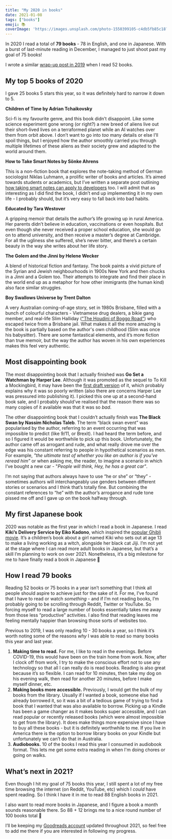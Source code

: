 ```yaml
---
title: "My 2020 in books"
date: 2021-01-08
tags: ["books"]
emoji: 📚
coverImage: 'https://images.unsplash.com/photo-1550399105-c4db5fb85c18?ixid=MXwxMjA3fDB8MHxzZWFyY2h8NXx8Ym9va3N8ZW58MHx8MHw%3D&ixlib=rb-1.2.1&auto=format&fit=crop&w=900&q=60'
---
```


In 2020 I read a total of **79 books** - 78 in English, and one in Japanese. With a burst of last-minute reading in December, I managed to just shoot past my goal of 75 books!

I wrote a similar [wrap-up post in 2019](https://www.emgoto.com/books-2019/) when I read 52 books.

## My top 5 books of 2020

I gave 25 books 5 stars this year, so it was definitely hard to narrow it down to 5.

**Children of Time by Adrian Tchaikovsky** 

Sci-fi is my favourite genre, and this book didn’t disappoint. Like some science experiment gone wrong (or right?) a new breed of aliens live out their short-lived lives on a terraformed planet while an AI watches over them from orbit above. I don’t want to go into _too_ many details or else I’ll spoil things, but I enjoyed how the author smoothly carried you through multiple lifetimes of these aliens as their society grew and adapted to the world around them.

**How to Take Smart Notes by Sönke Ahrens**

This is a non-fiction book that explores the note-taking method of German sociologist Niklas Luhmann, a prolific writer of books and articles. It’s aimed towards students or academics, but I’ve written a separate post outlining [how taking smart notes can apply to developers](https://www.emgoto.com/take-smart-notes/) too. I will admit that as interesting as I did find the book, I didn’t end up implementing it in my own life - I probably should, but it’s very easy to fall back into bad habits.

**Educated by Tara Westover**

A gripping memoir that details the author’s life growing up in rural America. Her parents didn’t believe in education, vaccinations or even hospitals. But even though she never received a proper school education, she would go on to attend university, and then receive a master’s degree at Cambridge. For all the ugliness she suffered, she’s never bitter, and there’s a certain beauty in the way she writes about her life story.

**The Golem and the Jinni by Helene Wecker**

A blend of historical fiction and fantasy. The book paints a vivid picture of the Syrian and Jewish neighbourhoods in 1900s New York and then chucks in a Jinni and a Golem too. Their attempts to integrate and find their place in the world end up as a metaphor for how other immigrants (the human kind) also face similar struggles.

**Boy Swallows Universe by Trent Dalton**

A very Australian coming-of-age story, set in 1980s Brisbane, filled with a bunch of colourful characters - Vietnamese drug dealers, a bikie gang member, and real-life Slim Halliday (["The Houdini of Boggo Road"](https://www.boggoroadgaol.com.au/2015/10/arthur-halliday-houdini-of-boggo-road.html)) who escaped twice from a Brisbane jail. What makes it all the more amazing is the book is partially based on the author's own childhood (Slim was once his babysitter). There are some fantastical elements, and it’s more fiction than true memoir, but the way the author has woven in his own experiences makes this feel very authentic.


## Most disappointing book

The most disappointing book that I actually finished was **Go Set a Watchman by Harper Lee**. Although it was promoted as the sequel to To Kill a Mockingbird, it may have been the [first draft version](https://qz.com/452650/harper-lee-revisions/) of it, which probably explains why it was so poorly written (also there are concerns Harper Lee was pressured into publishing it). I picked this one up at a second-hand book sale, and I probably should’ve realised that the reason there was so many copies of it available was that it was so _bad_.

The other disappointing book that I couldn’t actually finish was **The Black Swan by Nassim Nicholas Taleb**. The term “black swan event” was popularised by the author, referring to an event occurring that was impossible to predict (like 9/11, or Brexit). I had heard the term before, and so I figured it would be worthwhile to pick up this book. Unfortunately, the author came off as arrogant and rude, and what really drove me over the edge was his constant referring to people in hypothetical scenarios as men. For example,  _"the ultimate test of whether you like an author is if you've reread him”_ or when asking me, the reader, to imagine a scenario in which I’ve bought a new car - "_People will think, Hey, he has a great car"_. 

I’m not saying that authors always have to use “he or she” or “they” - sometimes authors will interchangeably use genders between different stories or scenarios and I think that’s totally fine. But combining the constant references to “he” with the author’s arrogance and rude tone pissed me off and I gave up on the book halfway through.

## My first Japanese book

2020 was notable as the first year in which I read a book in Japanese. I read **Kiki’s Delivery Service by Eiko Kadono**, which inspired the [popular Ghibli movie](https://en.wikipedia.org/wiki/Kiki%27s_Delivery_Service). It’s a children’s book about a girl named Kiki who sets out at age 13 to make a living working as a witch, alongside her black cat Jiji. I’m not yet at the stage where I can read more adult books in Japanese, but that’s a skill I’m planning to work on over 2021. Nonetheless, it’s a big milestone for me to have finally read a book in Japanese 🎉

## How I read 79 books

Reading 52 books or 75 books in a year isn’t something that I think all people should aspire to achieve just for the sake of it. For me, I’ve found that I have to read or watch _something_ - and if I’m not reading books, I’m probably going to be scrolling through Reddit, Twitter or YouTube. So forcing myself to read a large number of books essentially takes me away from those less “productive” activities. I also find that reading leaves me feeling mentally happier than browsing those sorts of websites too.

Previous to 2019, I was only reading 10 - 30 books a year, so I think it’s worth noting some of the reasons _why_ I was able to read so many books this year and last year. 

1. **Making time to read.** For me, I like to read in the evenings. Before COVID-19, this would have been on the train home from work. Now, after I clock off from work, I try to make the conscious effort not to use any technology so that all I can really do is read books. Reading is also great because it’s so flexible. I can read for 10 minutes, then take my dog on his evening walk, then read for another 20 minutes, before I make myself dinner, etc.
2. **Making books more accessible.** Previously, I would get the bulk of my books from the library. Usually if I wanted a book, someone else had already borrowed it, so it was a bit of a tedious game of trying to find a book that I wanted that was also available to borrow. Picking up a Kindle has been a game changer as it makes books super accessible, and I can read popular or recently released books (which were almost impossible to get from the library). It does make things more expensive since I have to buy all these books - but it is definitely worthwhile to me. If you live in America there is the option to borrow library books on your Kindle but unfortunately we can’t do that in Australia.
3. **Audiobooks.** 10 of the books I read this year I consumed in audiobook format. This lets me get some extra reading in when I'm doing chores or going on walks.

## What’s next in 2021?

Even though I hit my goal of 75 books this year, I still spent a lot of my free time browsing the internet (on Reddit, YouTube, etc) which I _could_ have spent reading. So I think I have it in me to read 88 English books in 2021. 

I also want to read more books in Japanese, and I figure a book a month sounds reasonable there. So 88 + 12 brings me to a nice round number of 100 books total 💯

I’ll be keeping my [Goodreads account](https://www.goodreads.com/user/show/13287357-emma) updated throughout 2021, so feel free to add me there if you are interested in following my progress. 

